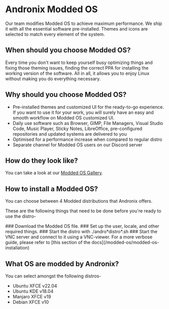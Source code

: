 

# Andronix Modded OS
Our team modifies Modded OS to achieve maximum performance. We ship it with all the essential software pre-installed.
Themes and icons are selected to match every element of the system.

## When should you choose Modded OS?

Every time you don't want to keep yourself busy optimizing things and fixing those theming issues, finding the
correct PPA for installing the working version of the software. All in all, it allows you to enjoy Linux without making you do everything necessary.

## Why should you choose Modded OS?

- Pre-installed themes and customized UI for the ready-to-go experience. If you want to use it for your work, you will surely
have an easy and smooth workflow on Modded OS customized UI.
- Daily use software such as Browser, GIMP, File Managers, Visual Studio Code, Music Player, Sticky Notes, LibreOffice,
pre-configured repositories and updated systems are delivered to you
- Optimised for a performance increase when compared to regular distro
- Separate channel for Modded OS users on our Discord server

## How do they look like?

You can take a look at our [Modded OS Gallery](https://next.andronix.app/products/modded-os).

## How to install a Modded OS?

You can choose between 4 Modded distributions that Andronix offers.

These are the following things that need to be done before you're ready to use the distro-

<Steps>
    ### Download the Modded OS file.
    ### Set up the user, locale, and other required things.
    ### Start the distro with ./andro*distro*.sh
    ### Start the VNC server and connect to it using a VNC-viewer.
</Steps>
For a more verbose guide, please refer to [this section of the docs](/modded-os/modded-os-installation)

## What OS are modded by Andronix?

You can select amongst the following distros-


* Ubuntu XFCE <Badge>v22.04</Badge>
* Ubuntu KDE <Badge>v18.04</Badge>
* Manjaro XFCE <Badge>v19</Badge>
* Debian XFCE <Badge>v10</Badge>
